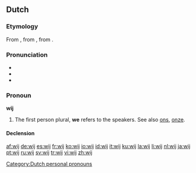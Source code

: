 ==Dutch==
===Etymology===
From {{etyl|dum|nl}} {{term|wi|lang=dum}}, from {{etyl|odt|nl}} {{term|wi|wī|lang=odt}}, from {{proto|Germanic|wīz|lang=nl}}.

===Pronunciation===
* {{IPA|/ʋɛi̯/|lang=nl}}
* {{audio|Nl-wij.ogg|audio}}
* {{homophones|wei}}

===Pronoun===
'''wij'''

# The first person plural, '''we''' refers to the speakers. See also [[ons]], [[onze]].

====Declension====
{{nl-decl-personal pronouns}}

[[Category:Dutch personal pronouns]]

[[af:wij]]
[[de:wij]]
[[es:wij]]
[[fr:wij]]
[[ko:wij]]
[[io:wij]]
[[id:wij]]
[[it:wij]]
[[ku:wij]]
[[la:wij]]
[[li:wij]]
[[nl:wij]]
[[ja:wij]]
[[pt:wij]]
[[ru:wij]]
[[sv:wij]]
[[tr:wij]]
[[vi:wij]]
[[zh:wij]]